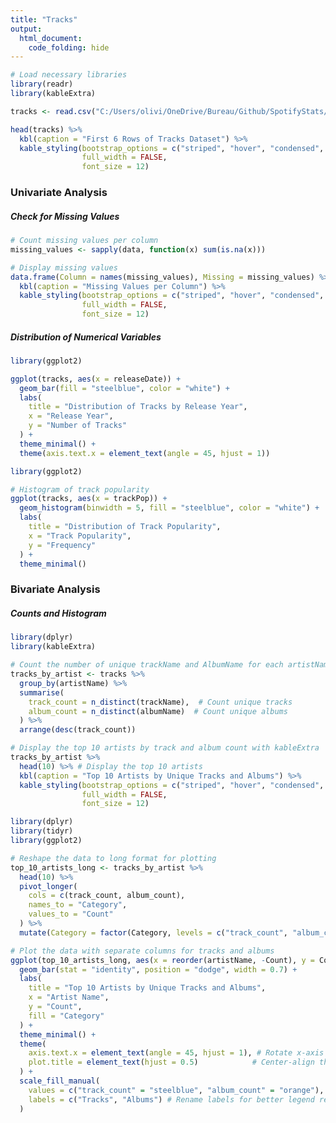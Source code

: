 ```yaml
---
title: "Tracks"
output: 
  html_document:
    code_folding: hide
---
```


```r
# Load necessary libraries
library(readr)
library(kableExtra)

tracks <- read.csv("C:/Users/olivi/OneDrive/Bureau/Github/SpotifyStats/data/clean_data/Tracks.csv", stringsAsFactors = FALSE)

head(tracks) %>%
  kbl(caption = "First 6 Rows of Tracks Dataset") %>%
  kable_styling(bootstrap_options = c("striped", "hover", "condensed", "responsive"),
                full_width = FALSE,
                font_size = 12)
```

### Univariate Analysis

##### Check for Missing Values

```r
# Count missing values per column
missing_values <- sapply(data, function(x) sum(is.na(x)))

# Display missing values
data.frame(Column = names(missing_values), Missing = missing_values) %>%
  kbl(caption = "Missing Values per Column") %>%
  kable_styling(bootstrap_options = c("striped", "hover", "condensed", "responsive"),
                full_width = FALSE,
                font_size = 12)
```

##### Distribution of Numerical Variables

```r
library(ggplot2)

ggplot(tracks, aes(x = releaseDate)) +
  geom_bar(fill = "steelblue", color = "white") +
  labs(
    title = "Distribution of Tracks by Release Year",
    x = "Release Year",
    y = "Number of Tracks"
  ) +
  theme_minimal() +
  theme(axis.text.x = element_text(angle = 45, hjust = 1))

```

```r
library(ggplot2)

# Histogram of track popularity
ggplot(tracks, aes(x = trackPop)) +
  geom_histogram(binwidth = 5, fill = "steelblue", color = "white") +
  labs(
    title = "Distribution of Track Popularity",
    x = "Track Popularity",
    y = "Frequency"
  ) +
  theme_minimal()

```

### Bivariate Analysis

##### Counts and Histogram

```r
library(dplyr)
library(kableExtra)

# Count the number of unique trackName and AlbumName for each artistName
tracks_by_artist <- tracks %>%
  group_by(artistName) %>%
  summarise(
    track_count = n_distinct(trackName),  # Count unique tracks
    album_count = n_distinct(albumName)  # Count unique albums
  ) %>%
  arrange(desc(track_count))

# Display the top 10 artists by track and album count with kableExtra
tracks_by_artist %>%
  head(10) %>% # Display the top 10 artists
  kbl(caption = "Top 10 Artists by Unique Tracks and Albums") %>%
  kable_styling(bootstrap_options = c("striped", "hover", "condensed", "responsive"),
                full_width = FALSE,
                font_size = 12)


```


```r
library(dplyr)
library(tidyr)
library(ggplot2)

# Reshape the data to long format for plotting
top_10_artists_long <- tracks_by_artist %>%
  head(10) %>%
  pivot_longer(
    cols = c(track_count, album_count),
    names_to = "Category",
    values_to = "Count"
  ) %>%
  mutate(Category = factor(Category, levels = c("track_count", "album_count"))) # Set order: Tracks first, Albums second

# Plot the data with separate columns for tracks and albums
ggplot(top_10_artists_long, aes(x = reorder(artistName, -Count), y = Count, fill = Category)) +
  geom_bar(stat = "identity", position = "dodge", width = 0.7) +
  labs(
    title = "Top 10 Artists by Unique Tracks and Albums",
    x = "Artist Name",
    y = "Count",
    fill = "Category"
  ) +
  theme_minimal() +
  theme(
    axis.text.x = element_text(angle = 45, hjust = 1), # Rotate x-axis labels
    plot.title = element_text(hjust = 0.5)            # Center-align the title
  ) +
  scale_fill_manual(
    values = c("track_count" = "steelblue", "album_count" = "orange"),
    labels = c("Tracks", "Albums") # Rename labels for better legend readability
  )
```









